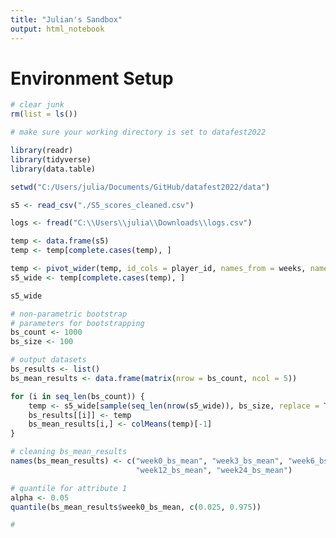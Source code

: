 ```yaml
---
title: "Julian's Sandbox"
output: html_notebook
---
```


# Environment Setup
```r
# clear junk
rm(list = ls())
```

```r
# make sure your working directory is set to datafest2022

library(readr)
library(tidyverse)
library(data.table)
```

```r
setwd("C:/Users/julia/Documents/GitHub/datafest2022/data")

s5 <- read_csv("./S5_scores_cleaned.csv")
```

```r
logs <- fread("C:\\Users\\julia\\Downloads\\logs.csv")
```

```r
temp <- data.frame(s5)
temp <- temp[complete.cases(temp), ]

temp <- pivot_wider(temp, id_cols = player_id, names_from = weeks, names_prefix = "week", values_from = S5_mean)
s5_wide <- temp[complete.cases(temp), ]
```

```r
s5_wide
```
```r
# non-parametric bootstrap
# parameters for bootstrapping
bs_count <- 1000
bs_size <- 100

# output datasets
bs_results <- list()
bs_mean_results <- data.frame(matrix(nrow = bs_count, ncol = 5))

for (i in seq_len(bs_count)) {
    temp <- s5_wide[sample(seq_len(nrow(s5_wide)), bs_size, replace = TRUE), ]
    bs_results[[i]] <- temp
    bs_mean_results[i,] <- colMeans(temp)[-1]
}
```

```r
# cleaning bs_mean_results
names(bs_mean_results) <- c("week0_bs_mean", "week3_bs_mean", "week6_bs_mean",
                            "week12_bs_mean", "week24_bs_mean")
```



```r
# quantile for attribute 1
alpha <- 0.05
quantile(bs_mean_results$week0_bs_mean, c(0.025, 0.975))
```

```r
#
```


